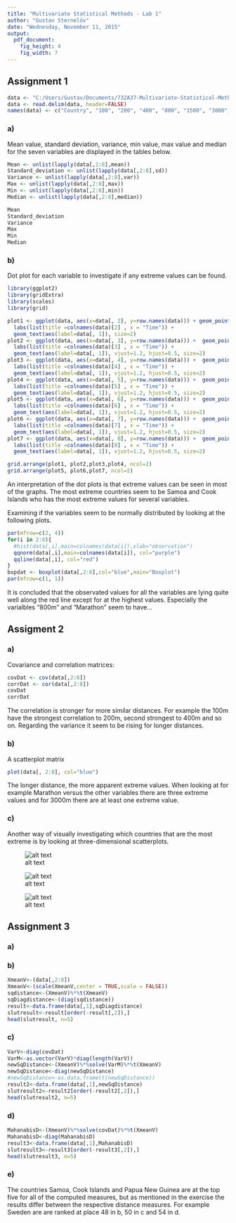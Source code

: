 ```yaml
---
title: "Multivariate Statistical Methods - Lab 1"
author: "Gustav Sternelöv"
date: "Wednesday, November 11, 2015"
output:
  pdf_document:
    fig_height: 4
    fig_width: 7
---
```


## Assignment 1
```r
data <- "C:/Users/Gustav/Documents/732A37-Multivariate-Statistical-Methods/Lab1/data.dat"
data <- read.delim(data, header=FALSE)
names(data) <- c("Country", "100", "200", "400", "800", "1500", "3000", "Marathon")
```


### a)
Mean value, standard deviation, variance, min value, max value and median for the seven variables are displayed in the tables below.
```r
Mean <- unlist(lapply(data[,2:8],mean))
Standard_deviation <- unlist(lapply(data[,2:8],sd))
Variance <- unlist(lapply(data[,2:8],var))
Max <- unlist(lapply(data[,2:8],max))
Min <- unlist(lapply(data[,2:8],min))
Median <- unlist(lapply(data[,2:8],median))
```

```r
Mean
Standard_deviation
Variance
Max
Min
Median
```


### b)

Dot plot for each variable to investigate if any extreme values can be found. 

```r
library(ggplot2)
library(gridExtra)
library(scales)
library(grid)

plot1 <- ggplot(data, aes(x=data[, 2], y=row.names(data))) + geom_point(col="white")+
  labs(list(title =colnames(data)[2] , x = "Time")) +
  geom_text(aes(label=data[, 1]), size=2)
plot2 <- ggplot(data, aes(x=data[, 3], y=row.names(data))) +  geom_point(col="white")+
  labs(list(title =colnames(data)[3] , x = "Time")) + 
  geom_text(aes(label=data[, 1]), vjust=1.2, hjust=0.5, size=2)
plot3 <- ggplot(data, aes(x=data[, 4], y=row.names(data))) +  geom_point(col="white")+
  labs(list(title =colnames(data)[4] , x = "Time")) + 
  geom_text(aes(label=data[, 1]), vjust=1.2, hjust=0.5, size=2)
plot4 <- ggplot(data, aes(x=data[, 5], y=row.names(data))) +  geom_point(col="white")+
  labs(list(title =colnames(data)[5] , x = "Time")) + 
  geom_text(aes(label=data[, 1]), vjust=1.2, hjust=0.5, size=2)
plot5 <- ggplot(data, aes(x=data[, 6], y=row.names(data))) +  geom_point(col="white")+
  labs(list(title =colnames(data)[6] , x = "Time")) + 
  geom_text(aes(label=data[, 1]), vjust=1.2, hjust=0.5, size=2)
plot6 <- ggplot(data, aes(x=data[, 7], y=row.names(data))) +  geom_point(col="white")+
  labs(list(title =colnames(data)[7] , x = "Time")) + 
  geom_text(aes(label=data[, 1]), vjust=1.2, hjust=0.5, size=2)
plot7 <- ggplot(data, aes(x=data[, 8], y=row.names(data))) +  geom_point(col="white")+
  labs(list(title =colnames(data)[8] , x = "Time")) + 
  geom_text(aes(label=data[, 1]), vjust=1.2, hjust=0.5, size=2)

grid.arrange(plot1, plot2,plot3,plot4, ncol=2)
grid.arrange(plot5, plot6,plot7, ncol=2)


```

An interpretation of the dot plots is that extreme values can be seen in most of the graphs. The most extreme countries seem to be Samoa and Cook Islands who has the most extreme values for several variables.  

Examining if the variables seem to be normally distributed by looking at the following plots.  

```r
par(mfrow=c(2, 4))
for(i in 2:8){
  #hist(data[,i],main=colnames(data[i]),xlab="observation")
  qqnorm(data[,i],main=colnames(data[i]), col="purple")
  qqline(data[,i], col="red")
}
bxpdat <- boxplot(data[,2:8],col="blue",main="Boxplot")
par(mfrow=c(1, 1))
```

It is concluded that the observated values for all the variables are lying quite well along the red line except for at the highest values. Especially the varialbles "800m" and "Marathon" seem to have...

## Assigment 2

### a)
Covariance and correlation matrices:  

```r
covDat <- cov(data[,2:8])
corrDat <- cor(data[,2:8])
covDat
corrDat
```
The correlation is stronger for more similar distances. For example the 100m have the strongest correlation to 200m, second strongest to 400m and so on. Regarding the variance it seem to be rising for longer distances. 

### b)
A scatterplot matrix

```r
plot(data[, 2:8], col="blue")
```

The longer distance, the more apparent extreme values. When looking at for example Marathon versus the other variables there are three extreme values and for 3000m there are at least one extreme value. 

### c)
Another way of visually investigating which countries that are the most extreme is by looking at three-dimensional scatterplots. 

![alt text](C:/Users/Gustav/Documents/732A37-Multivariate-Statistical-Methods/Lab1/3c.png)  

![alt text](C:/Users/Gustav/Documents/732A37-Multivariate-Statistical-Methods/Lab1/3c_2.png)  

![alt text](C:/Users/Gustav/Documents/732A37-Multivariate-Statistical-Methods/Lab1/3c_3.png)


## Assignment 3

### a)


### b)

```r
XmeanV<-(data[,2:8])
XmeanV<-(scale(XmeanV,center = TRUE,scale = FALSE))
sqdistance<-(XmeanV)%*%t(XmeanV)
sqDiagdistance<-(diag(sqdistance))
result<-data.frame(data[,1],sqDiagdistance)
slutresult<-result[order(-result[,2]),]
head(slutresult, n=5)
```


### c)

```r
VarV<-diag(covDat)
VarM<-as.vector(VarV)*diag(length(VarV))
newSqDistance<-(XmeanV)%*%solve(VarM)%*%t(XmeanV)
newSqDistance<-diag(newSqDistance)
#newSqDistance<-as.data.frame(t(newSqDistance))
result2<-data.frame(data[,1],newSqDistance)
slutresult2<-result2[order(-result2[,2]),]
head(slutresult2, n=5)

```



### d)

```r
MahanabisD<-(XmeanV)%*%solve(covDat)%*%t(XmeanV)
MahanabisD<-diag(MahanabisD)
result3<-data.frame(data[,1],MahanabisD)
slutresult3<-result3[order(-result3[,2]),]
head(slutresult3, n=5)
```

### e)
The countries Samoa, Cook Islands and Papua New Guinea are at the top five for all of the computed measures, but as mentioned in the exercise the results differ between the respective distance measures.
For example Sweden are are ranked at place 48 in b, 50 in c and 54 in d. 



